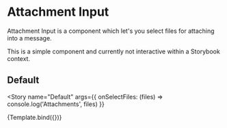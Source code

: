 
<Meta
  title="ChatEngine/ChatFeed/MessageForm/AttachmentInput"
  component={AttachmentInput}
/>


# Attachment Input

Attachment Input is a component which let's you select files for attaching into a message.

This is a simple component and currently not interactive within a Storybook context.

## Default

<Story
  name="Default"
  args={{ onSelectFiles: (files) => console.log('Attachments', files) }}
>
  {Template.bind({})}
</Story>

<ArgsTable story="Default" />
